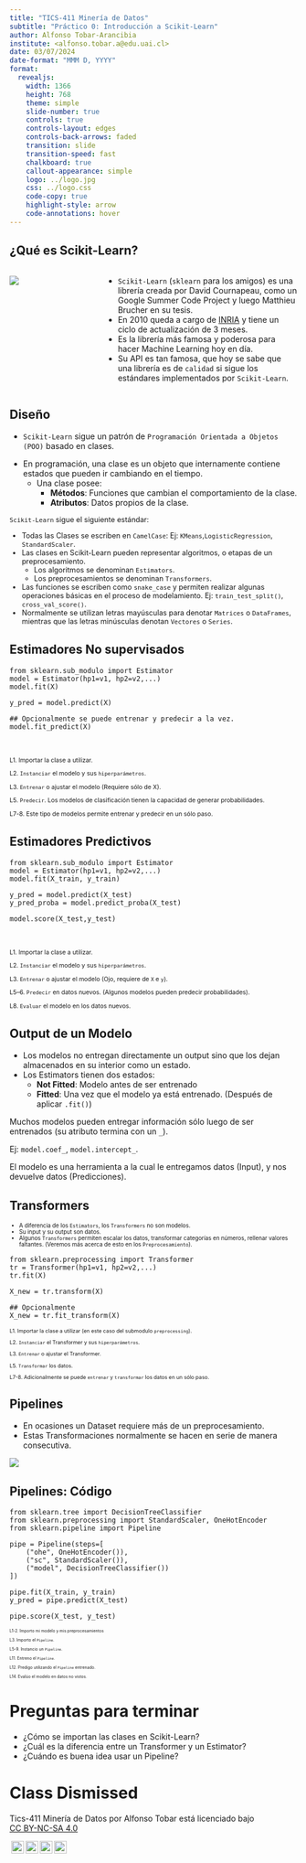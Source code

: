 ```yaml
---
title: "TICS-411 Minería de Datos"
subtitle: "Práctico 0: Introducción a Scikit-Learn"
author: Alfonso Tobar-Arancibia
institute: <alfonso.tobar.a@edu.uai.cl>
date: 03/07/2024
date-format: "MMM D, YYYY"
format:
  revealjs: 
    width: 1366
    height: 768
    theme: simple
    slide-number: true
    controls: true
    controls-layout: edges
    controls-back-arrows: faded
    transition: slide
    transition-speed: fast
    chalkboard: true
    callout-appearance: simple
    logo: ../logo.jpg
    css: ../logo.css
    code-copy: true
    highlight-style: arrow
    code-annotations: hover
---
```


## ¿Qué es Scikit-Learn?

::: {.columns}
::: {.column width="30%"}
![](img/lab-0/sklearn.jpg)
:::
::: {.column width="70%"}
* `Scikit-Learn` (`sklearn` para los amigos) es una librería creada por David Cournapeau, como un Google Summer Code Project y luego Matthieu Brucher en su tesis. 
* En 2010 queda a cargo de [INRIA](https://www.inria.cl/es) y tiene un ciclo de actualización de 3 meses.
* Es la librería más famosa y poderosa para hacer Machine Learning hoy en día. 
* Su API es tan famosa, que hoy se sabe que una librería es de `calidad` si sigue los estándares implementados por `Scikit-Learn`.
:::
::: 

## Diseño {.smaller}

* `Scikit-Learn` sigue un patrón de `Programación Orientada a Objetos (POO)` basado en clases.

::: {.callout-note}

* En programación, una clase es un objeto que internamente contiene estados que pueden ir cambiando en el tiempo.
  * Una clase posee:
    * **Métodos**: Funciones que cambian el comportamiento de la clase.
    * **Atributos**: Datos propios de la clase.
:::

::: {.incremental style="font-size: 90%;"}

`Scikit-Learn` sigue el siguiente estándar:

* Todas las Clases se escriben en `CamelCase`: Ej: `KMeans`,`LogisticRegression`, `StandardScaler`. 
* Las clases en Scikit-Learn pueden representar algoritmos, o etapas de un preprocesamiento.
  * Los algoritmos se denominan `Estimators`.
  * Los preprocesamientos se denominan `Transformers`.
* Las funciones se escriben como `snake_case` y permiten realizar algunas operaciones básicas en el proceso de modelamiento. Ej: `train_test_split()`, `cross_val_score()`.
* Normalmente se utilizan letras mayúsculas para denotar `Matrices` o `DataFrames`, mientras que las letras minúsculas denotan `Vectores` o `Series`. 
:::

## Estimadores No supervisados 
```.python
from sklearn.sub_modulo import Estimator 
model = Estimator(hp1=v1, hp2=v2,...) 
model.fit(X) 

y_pred = model.predict(X) 

## Opcionalmente se puede entrenar y predecir a la vez.
model.fit_predict(X) 
```
<br>

::: {style="font-size: 75%;"}
L1. Importar la clase a utilizar.

L2. `Instanciar` el modelo y sus `hiperparámetros`. 

L3. `Entrenar` o ajustar el modelo (Requiere sólo de X). 

L5. `Predecir`. Los modelos de clasificación tienen la capacidad de generar probabilidades.

L7-8. Este tipo de modelos permite entrenar y predecir en un sólo paso. 
:::


## Estimadores Predictivos

```.python
from sklearn.sub_modulo import Estimator 
model = Estimator(hp1=v1, hp2=v2,...) 
model.fit(X_train, y_train) 

y_pred = model.predict(X_test) 
y_pred_proba = model.predict_proba(X_test)

model.score(X_test,y_test) 
```
<br>

::: {style="font-size: 75%;"}
L1. Importar la clase a utilizar.

L2. `Instanciar` el modelo y sus `hiperparámetros`. 

L3. `Entrenar` o ajustar el modelo (Ojo, requiere de `X` e `y`).  

L5--6. `Predecir` en datos nuevos. (Algunos modelos pueden predecir probabilidades).

L8. `Evaluar` el modelo en los datos nuevos.
:::

## Output de un Modelo {.smaller}

* Los modelos no entregan directamente un output sino que los dejan almacenados en su interior como un estado. 
* Los Estimators tienen dos estados:
  * **Not Fitted**: Modelo antes de ser entrenado
  * **Fitted**: Una vez que el modelo ya está entrenado. (Después de aplicar `.fit()`) 

::: {.callout-tip .fragment}

Muchos modelos pueden entregar información sólo luego de ser entrenados (su atributo termina con un `_`). 

Ej: `model.coef_`, `model.intercept_`. 
:::

::: {.callout-note .fragment}
El modelo es una herramienta a la cual le entregamos datos (Input), y nos devuelve datos (Predicciones). 
:::


## Transformers 

::: {.callout-note style="font-size: 70%;"}

* A diferencia de los `Estimators`, los `Transformers` no son modelos.
* Su input y su output son datos. 
* Algunos `Transformers` permiten escalar los datos, transformar categorías en números, rellenar valores faltantes. (Veremos más acerca de esto en los `Preprocesamiento`). 
:::


```.python
from sklearn.preprocessing import Transformer 
tr = Transformer(hp1=v1, hp2=v2,...) 
tr.fit(X) 

X_new = tr.transform(X) 

## Opcionalmente
X_new = tr.fit_transform(X) 
```

::: {style="font-size: 65%;"}
L1. Importar la clase a utilizar (en este caso del submodulo `preprocessing`).

L2. `Instanciar` el Transformer y sus `hiperparámetros`. 

L3. `Entrenar` o ajustar el Transformer.

L5. `Transformar` los datos. 

L7-8. Adicionalmente se puede `entrenar` y `transformar` los datos en un sólo paso. 
:::

## Pipelines

* En ocasiones un Dataset requiere más de un preprocesamiento.
* Estas Transformaciones normalmente se hacen en serie de manera consecutiva. 

![](img/lab-0/pipeline.png){.lightbox}

## Pipelines: Código

```.python
from sklearn.tree import DecisionTreeClassifier 
from sklearn.preprocessing import StandardScaler, OneHotEncoder 
from sklearn.pipeline import Pipeline 

pipe = Pipeline(steps=[ 
    ("ohe", OneHotEncoder()),
    ("sc", StandardScaler()),
    ("model", DecisionTreeClassifier())
])

pipe.fit(X_train, y_train) 
y_pred = pipe.predict(X_test) 

pipe.score(X_test, y_test) 
```

::: {style="font-size: 50%;"}

L1-2. Importo mi modelo y mis preprocesamientos

L3. Importo el `Pipeline`.

L5-9. Instancio un `Pipeline`.

L11. Entreno el `Pipeline`. 

L12. Predigo utilizando el `Pipeline` entrenado. 

L14. Evalúo el modelo en datos no vistos. 

:::

# Preguntas para terminar

* ¿Cómo se importan las clases en Scikit-Learn?
* ¿Cuál es la diferencia entre un Transformer y un Estimator?
* ¿Cuándo es buena idea usar un Pipeline?

# Class Dismissed

::: {.footer}
<p xmlns:cc="http://creativecommons.org/ns#" xmlns:dct="http://purl.org/dc/terms/"><span property="dct:title">Tics-411 Minería de Datos</span> por <span property="cc:attributionName">Alfonso Tobar</span> está licenciado bajo <a href="http://creativecommons.org/licenses/by-nc-sa/4.0/?ref=chooser-v1" target="_blank" rel="license noopener noreferrer" style="display:inline-block;">CC BY-NC-SA 4.0

<img style="height:22px!important;margin-left:3px;vertical-align:text-bottom;" src="https://mirrors.creativecommons.org/presskit/icons/cc.svg?ref=chooser-v1"><img style="height:22px!important;margin-left:3px;vertical-align:text-bottom;" src="https://mirrors.creativecommons.org/presskit/icons/by.svg?ref=chooser-v1"><img style="height:22px!important;margin-left:3px;vertical-align:text-bottom;" src="https://mirrors.creativecommons.org/presskit/icons/nc.svg?ref=chooser-v1"><img style="height:22px!important;margin-left:3px;vertical-align:text-bottom;" src="https://mirrors.creativecommons.org/presskit/icons/sa.svg?ref=chooser-v1"></a></p>
:::
